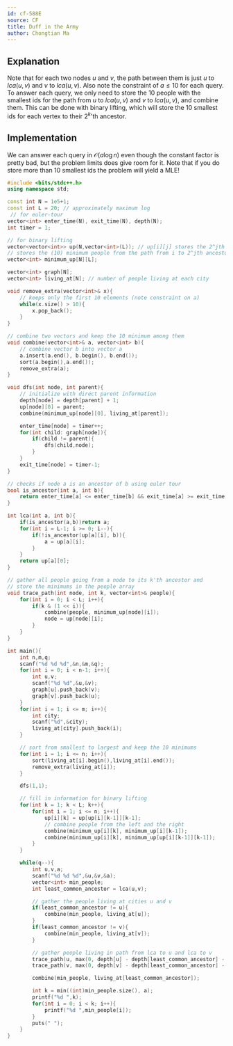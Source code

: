 ```yaml
---
id: cf-588E
source: CF
title: Duff in the Army
author: Chongtian Ma
---
```


## Explanation

Note that for each two nodes $u$ and $v$, the path between them is just $u$ to
$lca(u,v)$ and $v$ to $lca(u,v)$. Also note the constraint of $a \leq 10$ for
each query. To answer each query, we only need to store the $10$ people with the
smallest ids for the path from $u$ to $lca(u,v)$ and $v$ to $lca(u,v)$, and
combine them. This can be done with binary lifting, which will store the $10$
smallest ids for each vertex to their $2^k$'th ancestor.

## Implementation

We can answer each query in $\mathcal{O}(a \log n)$ even though the constant
factor is pretty bad, but the problem limits does give room for it. Note
that if you do store more than $10$ smallest ids the problem will yield a MLE!

<LanguageSection>
<CPPSection>

```cpp
#include <bits/stdc++.h>
using namespace std;

const int N = 1e5+1;
const int L = 20; // approximately maximum log
 // for euler-tour
vector<int> enter_time(N), exit_time(N), depth(N);
int timer = 1;

// for binary lifting
vector<vector<int>> up(N,vector<int>(L)); // up[i][j] stores the 2^jth ancestor for i
// stores the (10) minimum people from the path from i to 2^jth ancestor
vector<int> minimum_up[N][L];

vector<int> graph[N];
vector<int> living_at[N]; // number of people living at each city

void remove_extra(vector<int>& x){
	// keeps only the first 10 elements (note constraint on a)
	while(x.size() > 10){
		x.pop_back();
	}
}

// combine two vectors and keep the 10 minimum among them
void combine(vector<int>& a, vector<int> b){
	// combine vector b into vector a
	a.insert(a.end(), b.begin(), b.end());
	sort(a.begin(),a.end());
	remove_extra(a);
}

void dfs(int node, int parent){
	// initialize with direct parent information
	depth[node] = depth[parent] + 1;
	up[node][0] = parent;
	combine(minimum_up[node][0], living_at[parent]);

	enter_time[node] = timer++;
	for(int child: graph[node]){
		if(child != parent){
			dfs(child,node);
		}
	}
	exit_time[node] = timer-1;
}

// checks if node a is an ancestor of b using euler tour
bool is_ancestor(int a, int b){
	return enter_time[a] <= enter_time[b] && exit_time[a] >= exit_time[b];
}

int lca(int a, int b){
	if(is_ancestor(a,b))return a;
	for(int i = L-1; i >= 0; i--){
		if(!is_ancestor(up[a][i], b)){
			a = up[a][i];
		}
	}
	return up[a][0];
}

// gather all people going from a node to its k'th ancestor and
// store the minimums in the people array
void trace_path(int node, int k, vector<int>& people){
	for(int i = 0; i < L; i++){
		if(k & (1 << i)){
			combine(people, minimum_up[node][i]);
			node = up[node][i];
		}
	}
}

int main(){
	int n,m,q;
	scanf("%d %d %d",&n,&m,&q);
	for(int i = 0; i < n-1; i++){
		int u,v;
		scanf("%d %d",&u,&v);
		graph[u].push_back(v);
		graph[v].push_back(u);
	}
	for(int i = 1; i <= m; i++){
		int city;
		scanf("%d",&city);
		living_at[city].push_back(i);
	}

	// sort from smallest to largest and keep the 10 minimums
	for(int i = 1; i <= n; i++){
		sort(living_at[i].begin(),living_at[i].end());
		remove_extra(living_at[i]);
	}

	dfs(1,1);

	// fill in information for binary lifting
	for(int k = 1; k < L; k++){
		for(int i = 1; i <= n; i++){
			up[i][k] = up[up[i][k-1]][k-1];
			// combine people from the left and the right
			combine(minimum_up[i][k], minimum_up[i][k-1]);
			combine(minimum_up[i][k], minimum_up[up[i][k-1]][k-1]);
		}
	}

	while(q--){
		int u,v,a;
		scanf("%d %d %d",&u,&v,&a);
		vector<int> min_people;
		int least_common_ancestor = lca(u,v);

		// gather the people living at cities u and v
		if(least_common_ancestor != u){
			combine(min_people, living_at[u]);
		}
		if(least_common_ancestor != v){
			combine(min_people, living_at[v]);
		}

		// gather people living in path from lca to u and lca to v
		trace_path(u, max(0, depth[u] - depth[least_common_ancestor] - 1), min_people);
		trace_path(v, max(0, depth[v] - depth[least_common_ancestor] - 1), min_people);

		combine(min_people, living_at[least_common_ancestor]);

		int k = min((int)min_people.size(), a);
		printf("%d ",k);
		for(int i = 0; i < k; i++){
			printf("%d ",min_people[i]);
		}
		puts(" ");
	}
}
```

</CPPSection>
</LanguageSection>
